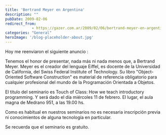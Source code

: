 ```yaml
---
title: 'Bertrand Meyer en Argentina'
description: ""
pubDate: 2009-02-06
redirect_from: 
            - https://gazer.com.ar/2009/02/06/bertrand-meyer-en-argentina/
categories: "General"
heroImage: '/blog-placeholder-about.jpg'
---
```

Hoy me reenviaron el siguiente anuncio :

Tenemos el honor de presentar, nada más ni nada menos que, a Bertrand Meyer. Meyer es el creador del lenguaje Eiffel, es docente de la Universidad de California, del Swiss Federal Institute of Technology. Su libro "Object-Oriented Software Construction" es material de referencia obligatorio para cualquier profesional del mundo de la Programación Orientada a Objetos.

El titulo del seminario es Touch of Class: How we teach introductory programming. Y será dado el día miércoles 11 de febrero. El lugar, el aula magna de Medrano 951, a las 19.00 hs.

Como es habitual en nuestros seminarios no es necesaria inscripción previa ni conocimientos de alguna tecnología en particular.

Se recuerda que el seminario es gratuito.
